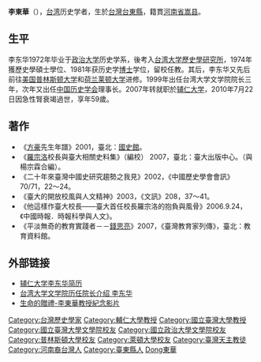 {{Infobox_officeholder
| name = 李東華
| image name = 
| width = 230
| now = 
| period =
| Sex = 男
| nationality = {{ROC}}
| date of birth = {{birth date|1951|3|17}}
| date of death = {{death date and age|2010|7|22|1951|3|17}}
| party = 
| place of birth ={{ROC|臺灣省}}[[台東縣|台東縣]]
| place of death ={{ROC}}[[台北市|台北市]]
|religion = [[天主教|天主教]]
| educate = 
* [[政治大學|政治大學]]歷史系
* [[臺灣大學歷史學研究所|臺灣大學歷史學研究所]]
| past = 
* [[臺灣大學|臺灣大學]]教授
*[[臺灣大學文學院|臺灣大學文學院]]院長
*[[輔仁大學|輔仁大學]]教授
}}
'''李東華'''（{{bd|1951年|3月17日|2010年|7月22日|catIdx=Li李東華}}），[[台湾|台湾]]历史学者，生於[[台灣|台灣]][[台東縣|台東縣]]，籍貫[[河南省|河南省]][[嵩县|嵩县]]。

== 生平 ==
李东华1972年毕业于[[政治大学|政治大学]]历史学系，後考入[[台湾大学歷史學研究所|台湾大学歷史學研究所]]，1974年獲歷史學碩士學位、1981年获历史学[[博士|博士]]学位，留校任教。其后，李东华又先后前往[[美国|美国]][[普林斯顿大学|普林斯顿大学]]和[[荷兰|荷兰]][[莱顿大学|莱顿大学]]进修。1999年出任台湾大学文学院院长三年，次年又出任[[中国历史学会|中国历史学会]]理事长。2007年转就职於[[辅仁大学|辅仁大学]]，2010年7月22日因急性腎衰竭過世，享年59歲。

==著作==
*《[[方豪_(1910年)|方豪]]先生年譜》2001，臺北：[[國史館|國史館]]。 
*《[[羅宗洛|羅宗洛]]校長與臺大相關史料集》（編校） 2007，臺北：臺大出版中心。（與楊宗霖合編）。
*《二十年來臺灣中國史研究趨勢之我見》2002，《中國歷史學會會訊》70/71，22～24。 
*《臺大的開放校風與人文精神》2003，《文訊》208，37～41。 
*《他這樣作臺大校長——臺大首任校長羅宗洛的抱負與風骨》2006.9.24，《中國時報．時報科學與人文》。 
*《平淡無奇的教育實踐者－－[[錢思亮|錢思亮]]》2007，《臺灣教育家列傳》，臺北：教育資料館。

==外部链接==
*[https://web.archive.org/web/20081220003246/http://www.history.fju.edu.tw/chinese/prof_dept_LiDH.htm 辅仁大学李东华简历]
*[http://liberal.ntu.edu.tw/01/01_03_01.htm 台湾大学文学院历任院长介绍 李东华] {{Wayback|url=http://liberal.ntu.edu.tw/01/01_03_01.htm |date=20180731074401 }}
*[http://www.youtube.com/watch?v=aBnECn1bSKM 生命的贈禮-李東華教授紀念影片]


{{Taiwan-academic-bio-stub}}

{{DEFAULTSORT:Li李東華}}
[[Category:台灣歷史學家|Category:台灣歷史學家]]
[[Category:輔仁大學教授|Category:輔仁大學教授]]
[[Category:國立臺灣大學教授|Category:國立臺灣大學教授]]
[[Category:國立臺灣大學文學院校友|Category:國立臺灣大學文學院校友]]
[[Category:國立政治大學文學院校友|Category:國立政治大學文學院校友]]
[[Category:普林斯頓大學校友|Category:普林斯頓大學校友]]
[[Category:萊頓大學校友|Category:萊頓大學校友]]
[[Category:臺灣天主教徒|Category:臺灣天主教徒]]
[[Category:河南裔台灣人|Category:河南裔台灣人]]
[[Category:臺東縣人|Category:臺東縣人]]
[[Category:李姓|Dong東華]]